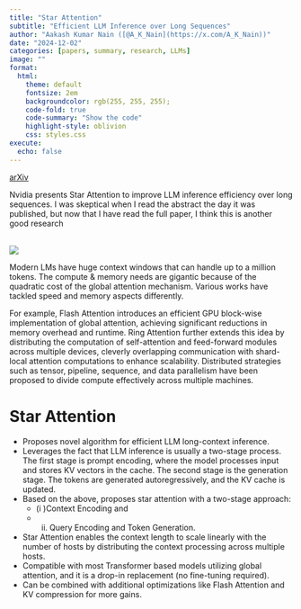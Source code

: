 ```yaml
---
title: "Star Attention"
subtitle: "Efficient LLM Inference over Long Sequences"
author: "Aakash Kumar Nain ([@A_K_Nain](https://x.com/A_K_Nain))"
date: "2024-12-02"
categories: [papers, summary, research, LLMs]
image: ""
format:
  html:
    theme: default
    fontsize: 2em
    backgroundcolor: rgb(255, 255, 255);
    code-fold: true
    code-summary: "Show the code"
    highlight-style: oblivion
    css: styles.css
execute: 
  echo: false
---
```


[arXiv](https://arxiv.org/abs/2411.17116)<br>

Nvidia presents Star Attention to improve LLM inference efficiency over long sequences. I was skeptical when I read the abstract the day it was published, but now that I have read the full paper, I think this is another good research

<br>
![](../paper_screenshots/star_attention/1.png)
<br>

Modern LMs have huge context windows that can handle up to a million tokens. The compute & memory needs are gigantic because of the quadratic cost of the global attention mechanism. Various works have tackled speed and memory aspects differently. 

For example, Flash Attention introduces an efficient GPU block-wise implementation of global attention, achieving significant reductions in memory overhead and runtime. Ring Attention further extends this idea by distributing the computation of self-attention and feed-forward modules across multiple devices, cleverly overlapping communication with shard-local attention computations to enhance scalability. Distributed strategies such as tensor, pipeline, sequence, and data parallelism have been proposed to divide compute effectively across multiple machines.


# Star Attention

* Proposes novel algorithm for efficient LLM long-context inference.
* Leverages the fact that LLM inference is usually a two-stage process. The first stage is prompt encoding, where the model processes input and stores KV vectors in the cache. The second stage is the generation stage. The tokens are generated autoregressively, and the KV cache is updated.
* Based on the above, proposes star attention with a two-stage approach:
  - (i )Context Encoding and
  - (ii) Query Encoding and Token Generation.
* Star Attention enables the context length to scale linearly with the number of hosts by distributing the context processing across multiple hosts.
* Compatible with most Transformer based models utilizing global attention, and it is a drop-in replacement (no fine-tuning required).
* Can be combined with additional optimizations like Flash Attention and KV compression for more gains.